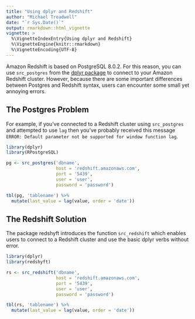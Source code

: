 ```yaml
---
title: "Using dplyr and Redshift"
author: "Michael Treadwell"
date: "`r Sys.Date()`"
output: rmarkdown::html_vignette
vignette: >
  %\VignetteIndexEntry{Using dplyr and Redshift}
  %\VignetteEngine{knitr::rmarkdown}
  %\VignetteEncoding{UTF-8}
---
```


Amazon Redshift is based on PostgreSQL 8.0.2. For this reason, you can use `src_postgres` from the [dplyr package](https://cran.r-project.org/web/packages/dplyr/vignettes/databases.html) to connect to your Amazon Redshift cluster. However, because there are some important differences between Postgres and Redshift syntax, users can encounter some small yet annoying errors.

## The Postgres Problem

For example, if you've connected to a Redshift cluster using `src_postgres` and attempted to use `lag` then you've probably received this message `ERROR: Default parameter not be supported for window function lag`.

```r
library(dplyr)
library(RPostgreSQL)

pg <- src_postgres('dbname',
                   host = 'redshift.amazonaws.com',
                   port = '5439',
                   user = 'user',
                   password = 'password')

tbl(pg, 'tablename') %>%
  mutate(last_value = lag(value, order = 'date'))
```

## The Redshift Solution

The package redshyft introduces the function `src_redshift` which enables users to connect to a Redshift cluster and use the basic dplyr verbs without error.

```r
library(dplyr)
library(redshyft)

rs <- src_redshift('dbname',
                   host = 'redshift.amazonaws.com',
                   port = '5439',
                   user = 'user',
                   password = 'password')

tbl(rs, 'tablename') %>%
  mutate(last_value = lag(value, order = 'date'))
```
